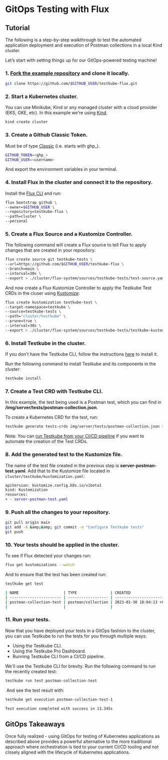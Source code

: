
# GitOps Testing with Flux

<LegacyWarning />

## Tutorial

The following is a step-by-step walkthrough to test the automated application deployment and execution of Postman collections in a local Kind cluster.

Let’s start with setting things up for our GitOps-powered testing machine!

### 1. [Fork the example repository](https://github.com/kubeshop/testkube-flux/fork) and clone it locally.

```sh
git clone https://github.com/$GITHUB_USER/testkube-flux.git
```

### 2. Start a Kubernetes cluster.

You can use Minikube, Kind or any managed cluster with a cloud provider (EKS, GKE, etc). In this example we're using [Kind](https://kind.sigs.k8s.io/).

```sh
kind create cluster
```

### 3. Create a Github Classic Token.

Must be of type [Classic](https://docs.github.com/en/authentication/keeping-your-account-and-data-secure/creating-a-personal-access-token#creating-a-personal-access-token-classic) (i.e. starts with ghp\_).

```sh
GITHUB_TOKEN=<ghp_>
GITHUB_USER=<username>
```

And export the environment variables in your terminal.

### 4. Install Flux in the cluster and connect it to the repository.

Install the [Flux CLI](https://fluxcd.io/flux/installation/) and run:

```sh
flux bootstrap github \
--owner=$GITHUB_USER \
--repository=testkube-flux \
--path=cluster \
--personal
```

### 5. Create a Flux Source and a Kustomize Controller.

The following command will create a Flux source to tell Flux to apply changes that are created in your repository:

```sh
flux create source git testkube-tests \
--url=https://github.com/$GITHUB_USER/testkube-flux \
--branch=main \
--interval=30s \
--export > ./cluster/flux-system/sources/testkube-tests/test-source.yaml
```

And now create a Flux Kustomize Controller to apply the Testkube Test CRDs in the cluser using [Kustomize](https://kubernetes.io/docs/tasks/manage-kubernetes-objects/kustomization/):

```sh
flux create kustomization testkube-test \
--target-namespace=testkube \
--source=testkube-tests \
--path="cluster/testkube" \
--prune=true \
--interval=30s \
--export > ./cluster/flux-system/sources/testkube-tests/testkube-kustomization.yaml
```

### 6. Install Testkube in the cluster.

If you don't have the Testkube CLI, follow the instructions [here](./install-cli) to install it.

Run the following command to install Testkube and its components in the cluster:

```sh
testkube install
```

### 7. Create a Test CRD with Testkube CLI.

In this example, the test being used is a Postman test, which you can find in **/img/server/tests/postman-collection.json**.

To create a Kubernetes CRD for the test, run:

```sh
testkube generate tests-crds img/server/tests/postman-collection.json > cluster/testkube/server-postman-test.yaml
```

Note: You can [run Testkube from your CI/CD pipeline](./cicd-overview.mdx) if you want to automate the creation of the Test CRDs.

### 8. Add the generated test to the Kustomize file.

The name of the test file created in the previous step is **server-postman-test.yaml**. Add that to the Kustomize file located in `cluster/testkube/kustomization.yaml`:

```diff
apiVersion: kustomize.config.k8s.io/v1beta1
kind: Kustomization
resources:
+ - server-postman-test.yaml
```

### 9. Push all the changes to your repository.

```sh
git pull origin main
git add -A &amp;&amp; git commit -m "Configure Testkube tests"
git push
```

### 10. Your tests should be applied in the cluster.

To see if Flux detected your changes run:

```sh
flux get kustomizations --watch
```

And to ensure that the test has been created run:

```sh
testkube get test
```

```sh title="Expected output:"
| NAME                    | TYPE               | CREATED                       | LABELS                                         |
| ----------------------- | ------------------ | ----------------------------- | ---------------------------------------------- |
| postman-collection-test | postman/collection | 2023-01-30 18:04:13 +0000 UTC | kustomize.toolkit.fluxcd.io/name=testkube-test |
|                         |                    |                               | kustomize.toolkit.fluxcd.io/name=testkube-test |
```

### 11. Run your tests.

Now that you have deployed your tests in a GitOps fashion to the cluster, you can use Testkube to run the tests for you through multiple ways:

- Using the Testkube CLI.
- Using the Testkube Pro Dashboard.
- Running Testkube CLI from a CI/CD pipeline.

We'll use the Testkube CLI for brevity. Run the following command to run the recently created test:

```sh
testkube run test postman-collection-test
```

‍
And see the test result with:

```sh
testkube get execution postman-collection-test-1
```

```sh title="Expected output:"
Test execution completed with success in 13.345s
```

## GitOps Takeaways

Once fully realized - using GitOps for testing of Kubernetes applications as described above provides a powerful alternative to the more traditional approach where orchestration is tied to your current CI/CD tooling and not closely aligned with the lifecycle of Kubernetes applications.
